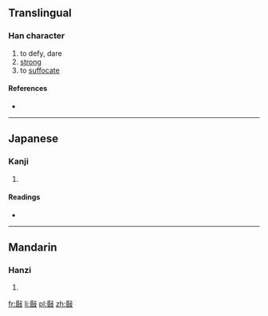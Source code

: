 ==Translingual==

===Han character===
{{Han char|rn=66|rad=攴|as=09|sn=13|four=7164<sub>7</sub>|canj=口日卜水 (RAYE)}}

# to defy, dare
# [[strong]]
# to [[suffocate]]

====References====
* {{Han ref|kx=0474.131|dkj=13318|dj=0827.250|hdz=21470.071|uh=656F|ud=25967|bh=DDBC|bd=56764}}

----

==Japanese==

===Kanji===
{{ja-kanji|grade=|rs=攴09}}

# {{defn|lang=ja|sort=攴09}}

====Readings====
* {{ja-readings|on=[[びん]] (bin), [[みん]] (min), [[こん]] (kon)|kun=[[おかす]] (okasu), [[つとめる]] (tsutomeru)}}

----

==Mandarin==

===Hanzi===
{{cmn-hanzi|pin=[[hūn]] ([[hun1]]), [[mín]] ([[min2]])|wg=hun<sup>1</sup>, min<sup>2</sup>}}

# {{defn|lang=cmn|sort=攴09}}

[[fr:敯]]
[[li:敯]]
[[pl:敯]]
[[zh:敯]]